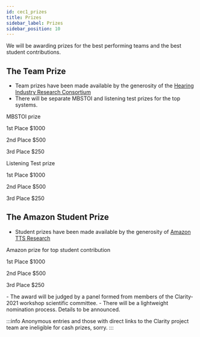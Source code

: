 ```yaml
---
id: cec1_prizes
title: Prizes
sidebar_label: Prizes
sidebar_position: 10
---
```



We will be awarding prizes for the best performing teams and the best student contributions.

## The Team Prize

- Team prizes have been made available by the generosity of the [Hearing Industry Research Consortium](http://www.hearingirc.com)
- There will be separate MBSTOI and listening test prizes for the top systems.

<div className="container">
        <div className="row">
      <div className="text--center padding-horiz--md">
    <p/> MBSTOI prize
  <p/> <EmojiEvents  style={{ fontSize: 30, color: "gold"  }}/> 1st Place $1000
  <p/> <EmojiEvents  style={{ fontSize: 30, color: "silver"  }}/> 2nd Place $500
  <p/> <EmojiEvents  style={{ fontSize: 30, color: "#ff6347" }}/> 3rd Place $250
      </div>
    <div className="text--center padding-horiz--md">
    <p/> Listening Test prize
  <p/> <EmojiEvents  style={{ fontSize: 30, color: "gold"  }}/> 1st Place $1000
  <p/> <EmojiEvents  style={{ fontSize: 30, color: "silver"  }}/> 2nd Place $500
  <p/> <EmojiEvents  style={{ fontSize: 30, color: "#ff6347" }}/> 3rd Place $250
      </div>
     </div>
</div>

## The Amazon Student Prize

- Student prizes have been made available by the generosity of [Amazon TTS Research](http://www.amazon.science)

<div className="container">
        <div className="row">
  <div className="text--center padding-horiz--md">
    <p/> Amazon prize for top student contribution
  <p/> <EmojiEvents  style={{ fontSize: 30, color: "gold"  }}/> 1st Place $1000
  <p/> <EmojiEvents  style={{ fontSize: 30, color: "silver"  }}/> 2nd Place $500
  <p/> <EmojiEvents  style={{ fontSize: 30, color: "#ff6347" }}/> 3rd Place $250
      </div>
     </div>
</div>
<p/>
- The award will be judged by a panel formed from members of the Clarity-2021 workshop scientific committee.
- There will be a lightweight nomination process. Details to be announced.

:::info
  Anonymous entries and those with direct links to the Clarity project team are ineligible for cash prizes, sorry.
:::
